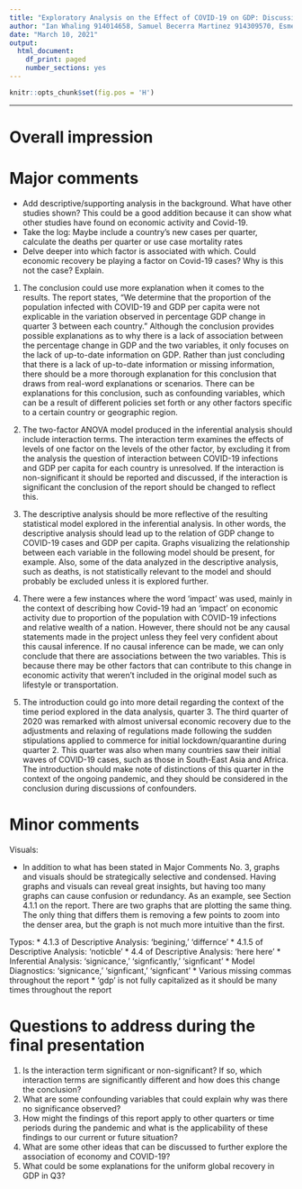 ```yaml
---
title: "Exploratory Analysis on the Effect of COVID-19 on GDP: Discussion"
author: "Ian Whaling 914014658, Samuel Becerra Martinez 914309570, Esmeralda Buenrostro 915430778, Ryan Truong 916857334, Team ID: 9"
date: "March 10, 2021"
output:
  html_document:
    df_print: paged
    number_sections: yes
---
```

```r
knitr::opts_chunk$set(fig.pos = 'H')
```

***


# Overall impression



# Major comments 

* Add descriptive/supporting analysis in the background. What have other studies shown? This could be a good addition because it can show what other studies have found on economic activity and Covid-19.
* Take the log: Maybe include a country's new cases per quarter, calculate the deaths per quarter or use case mortality rates
* Delve deeper into which factor is associated with which. Could economic recovery be playing a factor on Covid-19 cases? Why is this not the case? Explain.

1. The conclusion could use more explanation when it comes to the results. The report states, “We determine that the proportion of the population infected with COVID-19 and GDP per capita were not explicable in the variation observed in percentage GDP change in quarter 3 between each country.” Although the conclusion provides possible explanations as to why there is a lack of association between the percentage change in GDP and the two variables, it only focuses on the lack of up-to-date information on GDP. Rather than just concluding that there is a lack of up-to-date information or missing information, there should be a more thorough explanation for this conclusion that draws from real-word explanations or scenarios. There can be explanations for this conclusion, such as confounding variables, which can be a result of different policies set forth or any other factors specific to a certain country or geographic region. 

2. The two-factor ANOVA model produced in the inferential analysis should include interaction terms. The interaction term examines the effects of levels of one factor on the levels of the other factor, by excluding it from the analysis the question of interaction between COVID-19 infections and GDP per capita for each country is unresolved. If the interaction is non-significant it should be reported and discussed, if the interaction is significant the conclusion of the report should be changed to reflect this.

3. The descriptive analysis should be more reflective of the resulting statistical model explored in the inferential analysis. In other words, the descriptive analysis should lead up to the relation of GDP change to COVID-19 cases and GDP per capita. Graphs visualizing the relationship between each variable in the following model should be present, for example. Also, some of the data analyzed in the descriptive analysis, such as deaths, is not statistically relevant to the model and should probably be excluded unless it is explored further. 

4. There were a few instances where the word ‘impact’ was used, mainly in the context of describing how Covid-19 had an ‘impact’ on economic activity due to proportion of the population with COVID-19 infections and relative wealth of a nation. However, there should not be any causal statements made in the project unless they feel very confident about this causal inference. If no causal inference can be made, we can only conclude that there are associations between the two variables. This is because there may be other factors that can contribute to this change in economic activity that weren't included in the original model such as lifestyle or transportation. 

5. The introduction could go into more detail regarding the context of the time period explored in the data analysis, quarter 3. The third quarter of 2020 was remarked with almost universal economic recovery due to the adjustments and relaxing of regulations made following the sudden stipulations applied to commerce for initial lockdown/quarantine during quarter 2. This quarter was also when many countries saw their initial waves of COVID-19 cases, such as those in South-East Asia and Africa. The introduction should make note of distinctions of this quarter in the context of the ongoing pandemic, and they should be considered in the conclusion during discussions of confounders.


# Minor comments 
Visuals:

* In addition to what has been stated in Major Comments No. 3, graphs and visuals should be strategically selective and condensed. Having graphs and visuals can reveal great insights, but having too many graphs can cause confusion or redundancy. As an example, see Section 4.1.1 on the report. There are two graphs that are plotting the same thing. The only thing that differs them is removing a few points to zoom into the denser area, but the graph is not much more intuitive than the first.

Typos:
* 4.1.3 of Descriptive Analysis: ‘begining,' ‘differnce’ 
* 4.1.5 of Descriptive Analysis: ‘noticble’
* 4.4 of Descriptive Analysis: ‘here here’
* Inferential Analysis: ‘signicance,’ ‘signficantly,’ ‘signficant’
* Model Diagnostics: 'signicance,' 'signficant,' 'signficant'
* Various missing commas throughout the report
* 'gdp' is not fully capitalized as it should be many times throughout the report


# Questions to address during the final presentation

1. Is the interaction term significant or non-significant? If so, which interaction terms are significantly different and how does this change the conclusion?
2. What are some confounding variables that could explain why was there no significance observed?
3. How might the findings of this report apply to other quarters or time periods during the pandemic and what is the applicability of these findings to our current or future situation?
4. What are some other ideas that can be discussed to further explore the association of economy and COVID-19?
5. What could be some explanations for the uniform global recovery in GDP in Q3?
